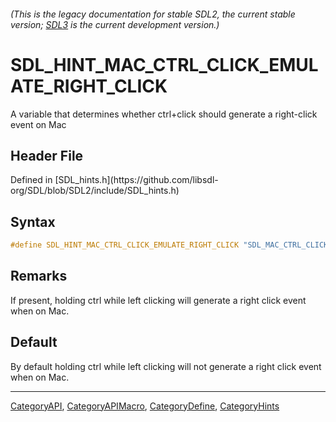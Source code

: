 ====== (This is the legacy documentation for stable SDL2, the current stable version; [https://wiki.libsdl.org/SDL3/ SDL3] is the current development version.) ======
= SDL_HINT_MAC_CTRL_CLICK_EMULATE_RIGHT_CLICK =

A variable that determines whether ctrl+click should generate a right-click event on Mac

== Header File ==

Defined in [SDL_hints.h](https://github.com/libsdl-org/SDL/blob/SDL2/include/SDL_hints.h)

== Syntax ==

<syntaxhighlight lang='c'>
#define SDL_HINT_MAC_CTRL_CLICK_EMULATE_RIGHT_CLICK "SDL_MAC_CTRL_CLICK_EMULATE_RIGHT_CLICK"</syntaxhighlight>

== Remarks ==

If present, holding ctrl while left clicking will generate a right click
event when on Mac.

== Default ==

By default holding ctrl while left clicking will not generate a right click event when on Mac.

----
[[CategoryAPI]], [[CategoryAPIMacro]], [[CategoryDefine]], [[CategoryHints]]
<!-- #See the Style Guide for instructions on editing the footer. -->


